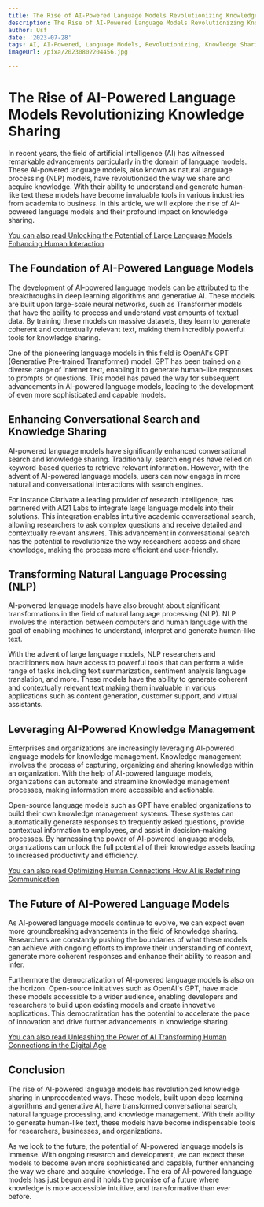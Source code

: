 ```yaml
---
title: The Rise of AI-Powered Language Models Revolutionizing Knowledge Sharing
description: The Rise of AI-Powered Language Models Revolutionizing Knowledge Sharing
author: Usf
date: '2023-07-28'
tags: AI, AI-Powered, Language Models, Revolutionizing, Knowledge Sharing
imageUrl: /pixa/20230802204456.jpg

---
```

# The Rise of AI-Powered Language Models Revolutionizing Knowledge  Sharing

In recent years, the field of artificial intelligence (AI) has  witnessed  remarkable advancements particularly in the domain of  language models. These AI-powered language models, also known as natural language processing (NLP) models, have  revolutionized the way we share and acquire knowledge. With  their  ability  to understand and generate human-like text these models have become invaluable  tools in various industries from academia to business. In this article, we will explore the rise of AI-powered language  models and their profound impact on knowledge sharing.

[You can  also read Unlocking the Potential  of Large Language Models Enhancing Human Interaction](Unlocking%20the%20Potential%20of%20Large%20Language%20Models%20Enhancing%20Human%20Interaction)


## The Foundation of AI-Powered Language Models

The development of AI-powered  language  models can be attributed to the breakthroughs in deep learning algorithms  and generative AI. These models are built upon large-scale  neural networks, such  as Transformer models that have the ability to process and understand  vast amounts of textual  data. By training these models on massive datasets, they learn to generate coherent and contextually relevant text, making them incredibly powerful tools for knowledge sharing.

One of the pioneering language models in this field is  OpenAI's GPT (Generative Pre-trained Transformer) model.  GPT has been trained on a  diverse range of internet text, enabling it to generate human-like responses to prompts or questions. This model has  paved the way for subsequent advancements in AI-powered language models, leading to the development of even more sophisticated and capable models.

## Enhancing Conversational Search and Knowledge Sharing

AI-powered language models have significantly enhanced conversational search and knowledge sharing. Traditionally, search engines have relied on keyword-based queries to retrieve relevant information. However, with the advent of AI-powered language models, users can now engage in more  natural  and conversational interactions  with search engines.

For instance Clarivate a leading provider of research intelligence, has  partnered with AI21 Labs to integrate large language models into  their solutions. This integration enables  intuitive academic conversational search, allowing researchers to ask  complex questions and receive detailed and contextually relevant answers. This advancement in conversational search has the potential to  revolutionize  the way researchers access and share knowledge, making the process more efficient and user-friendly.

## Transforming Natural Language Processing (NLP)

AI-powered language models have also brought about significant transformations in the field  of natural language processing (NLP).  NLP involves the interaction between computers and human language with  the goal of enabling machines to understand, interpret  and generate human-like text.

With the advent of large language models, NLP  researchers and practitioners now have access to powerful tools that can perform a wide range  of tasks including text summarization, sentiment analysis language translation, and more. These models have the ability to  generate coherent and contextually relevant text  making them invaluable in various applications such as content generation, customer  support, and virtual  assistants.

## Leveraging AI-Powered Knowledge Management

Enterprises  and  organizations are increasingly leveraging AI-powered language models for knowledge management. Knowledge  management involves the process of capturing, organizing and sharing knowledge within an organization. With the help of AI-powered language models, organizations can automate and streamline knowledge management processes, making information more accessible and  actionable.

Open-source language models such as GPT have enabled organizations to build their own knowledge management systems. These systems can automatically generate responses to frequently asked questions, provide contextual information to employees, and assist in decision-making processes. By harnessing the power of AI-powered language  models, organizations  can unlock the full potential of  their knowledge assets leading to increased  productivity and efficiency.

[You can also read Optimizing Human Connections How AI is Redefining Communication](Optimizing%20Human%20Connections%20How%20AI%20is%20Redefining%20Communication)


## The Future of AI-Powered  Language Models

As AI-powered language models continue to evolve, we can expect even more groundbreaking advancements  in the field of knowledge  sharing. Researchers are constantly  pushing the boundaries  of what these models can achieve with ongoing efforts to improve their  understanding of context,  generate more coherent responses  and enhance their ability to reason and infer.

Furthermore the democratization of  AI-powered language  models is also on  the horizon. Open-source initiatives such as OpenAI's GPT, have made these  models accessible to a wider audience,  enabling  developers and researchers to  build  upon existing models and create innovative applications. This democratization has the potential to accelerate the pace of innovation and  drive  further  advancements  in knowledge sharing.

[You can also read Unleashing the  Power of AI Transforming Human Connections in the Digital Age](Unleashing%20the%20Power%20of%20AI%20Transforming%20Human%20Connections%20in%20the%20Digital%20Age)


## Conclusion

The rise of AI-powered language models  has revolutionized knowledge sharing in unprecedented ways.  These models, built upon deep learning algorithms  and generative AI, have transformed conversational search, natural language processing, and knowledge management. With  their ability to generate human-like text, these models have become indispensable tools  for researchers, businesses, and organizations.

As  we look to the  future, the potential of AI-powered language models is immense. With ongoing research and development, we can expect these models to become even more sophisticated and capable, further enhancing the  way we share and acquire knowledge. The era of AI-powered  language models has just begun and it holds the promise of a future where knowledge is more accessible intuitive,  and  transformative than ever before.